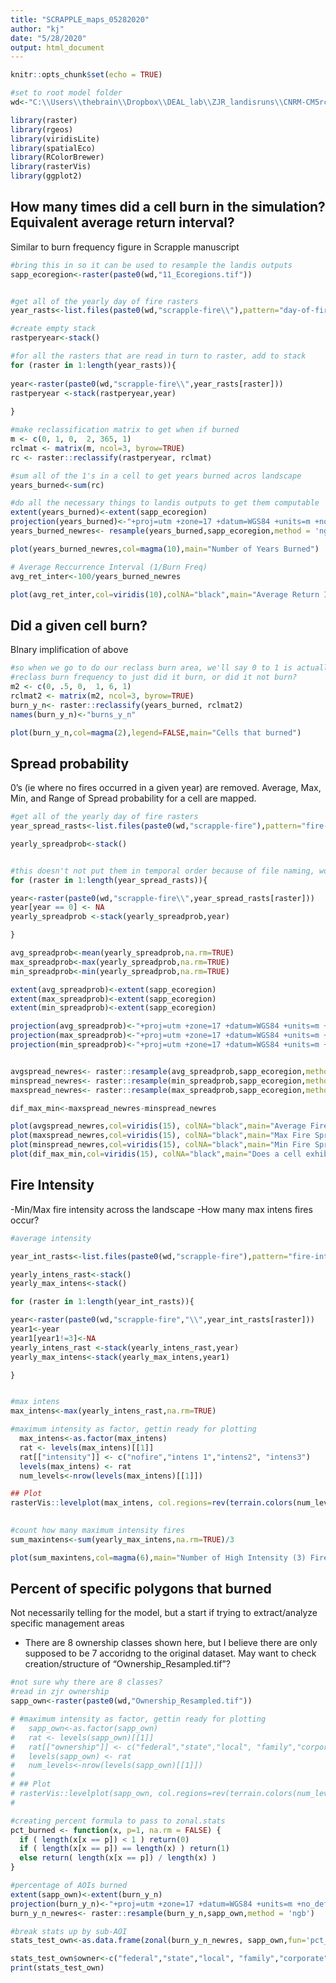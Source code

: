 ---
title: "SCRAPPLE_maps_05282020"
author: "kj"
date: "5/28/2020"
output: html_document
---

```{r setup, include=FALSE}
knitr::opts_chunk$set(echo = TRUE)

#set to root model folder
wd<-"C:\\Users\\thebrain\\Dropbox\\DEAL_lab\\ZJR_landisruns\\CNRM-CM5rcp85\\CNRM-CM5rcp85\\"

library(raster)
library(rgeos)
library(viridisLite)
library(spatialEco)
library(RColorBrewer)
library(rasterVis)
library(ggplot2)

```

## How many times did a cell burn in the simulation? Equivalent average return interval?

Similar to burn frequency figure in Scrapple manuscript

```{r}

#bring this in so it can be used to resample the landis outputs
sapp_ecoregion<-raster(paste0(wd,"11_Ecoregions.tif"))


#get all of the yearly day of fire rasters
year_rasts<-list.files(paste0(wd,"scrapple-fire\\"),pattern="day-of-fire")

#create empty stack
rastperyear<-stack()

#for all the rasters that are read in turn to raster, add to stack
for (raster in 1:length(year_rasts)){
  
year<-raster(paste0(wd,"scrapple-fire\\",year_rasts[raster]))
rastperyear <-stack(rastperyear,year)
  
}

#make reclassification matrix to get when if burned
m <- c(0, 1, 0,  2, 365, 1)
rclmat <- matrix(m, ncol=3, byrow=TRUE)
rc <- raster::reclassify(rastperyear, rclmat)

#sum all of the 1's in a cell to get years burned acros landscape
years_burned<-sum(rc)

#do all the necessary things to landis outputs to get them computable
extent(years_burned)<-extent(sapp_ecoregion)
projection(years_burned)<-"+proj=utm +zone=17 +datum=WGS84 +units=m +no_defs +ellps=WGS84 +towgs84=0,0,0" 
years_burned_newres<- resample(years_burned,sapp_ecoregion,method = 'ngb')

plot(years_burned_newres,col=magma(10),main="Number of Years Burned")

# Average Reccurrence Interval (1/Burn Freq)
avg_ret_inter<-100/years_burned_newres

plot(avg_ret_inter,col=viridis(10),colNA="black",main="Average Return Interval")
```


## Did a given cell burn? 

BInary implification of above

```{r}
#so when we go to do our reclass burn area, we'll say 0 to 1 is actually  0
#reclass burn frequency to just did it burn, or did it not burn? 
m2 <- c(0, .5, 0,  1, 6, 1)
rclmat2 <- matrix(m2, ncol=3, byrow=TRUE)
burn_y_n<- raster::reclassify(years_burned, rclmat2)
names(burn_y_n)<-"burns_y_n"

plot(burn_y_n,col=magma(2),legend=FALSE,main="Cells that burned")
```


## Spread probability 

0's (ie where no fires occurred in a given year) are removed. Average, Max, Min, and Range of Spread probability for a cell are mapped. 

```{r}

#get all of the yearly day of fire rasters
year_spread_rasts<-list.files(paste0(wd,"scrapple-fire"),pattern="fire-spread-probability")

yearly_spreadprob<-stack()


#this doesn't not put them in temporal order because of file naming, would need to correct if shooting for time series plots
for (raster in 1:length(year_spread_rasts)){

year<-raster(paste0(wd,"scrapple-fire\\",year_spread_rasts[raster]))
year[year == 0] <- NA
yearly_spreadprob <-stack(yearly_spreadprob,year)

}

avg_spreadprob<-mean(yearly_spreadprob,na.rm=TRUE)
max_spreadprob<-max(yearly_spreadprob,na.rm=TRUE)
min_spreadprob<-min(yearly_spreadprob,na.rm=TRUE)

extent(avg_spreadprob)<-extent(sapp_ecoregion)
extent(max_spreadprob)<-extent(sapp_ecoregion)
extent(min_spreadprob)<-extent(sapp_ecoregion)

projection(avg_spreadprob)<-"+proj=utm +zone=17 +datum=WGS84 +units=m +no_defs +ellps=WGS84 +towgs84=0,0,0"
projection(max_spreadprob)<-"+proj=utm +zone=17 +datum=WGS84 +units=m +no_defs +ellps=WGS84 +towgs84=0,0,0"
projection(min_spreadprob)<-"+proj=utm +zone=17 +datum=WGS84 +units=m +no_defs +ellps=WGS84 +towgs84=0,0,0"


avgspread_newres<- raster::resample(avg_spreadprob,sapp_ecoregion,method = 'ngb')
minspread_newres<- raster::resample(min_spreadprob,sapp_ecoregion,method = 'ngb')
maxspread_newres<- raster::resample(max_spreadprob,sapp_ecoregion,method = 'ngb')

dif_max_min<-maxspread_newres-minspread_newres

plot(avgspread_newres,col=viridis(15), colNA="black",main="Average Fire Spread Probability")
plot(maxspread_newres,col=viridis(15), colNA="black",main="Max Fire Spread Probability")
plot(minspread_newres,col=viridis(15), colNA="black",main="Min Fire Spread Probability")
plot(dif_max_min,col=viridis(15), colNA="black",main="Does a cell exhibit the same spread probability throughout the simulation (maximum-minimum)?")

```

## Fire Intensity 

-Min/Max fire intensity across the landscape
-How many max intens fires occur? 

```{r}
#average intensity

year_int_rasts<-list.files(paste0(wd,"scrapple-fire"),pattern="fire-intensity")

yearly_intens_rast<-stack()
yearly_max_intens<-stack()

for (raster in 1:length(year_int_rasts)){

year<-raster(paste0(wd,"scrapple-fire","\\",year_int_rasts[raster]))
year1<-year
year1[year1!=3]<-NA
yearly_intens_rast <-stack(yearly_intens_rast,year)
yearly_max_intens<-stack(yearly_max_intens,year1)

}


#max intens
max_intens<-max(yearly_intens_rast,na.rm=TRUE)

#maximum intensity as factor, gettin ready for plotting
  max_intens<-as.factor(max_intens)
  rat <- levels(max_intens)[[1]]
  rat[["intensity"]] <- c("nofire","intens 1","intens2", "intens3")
  levels(max_intens) <- rat
  num_levels<-nrow(levels(max_intens)[[1]])

## Plot
rasterVis::levelplot(max_intens, col.regions=rev(terrain.colors(num_levels)), xlab="", ylab="",main="Maximum Intensity Observed")
  

#count how many maximum intensity fires
sum_maxintens<-sum(yearly_max_intens,na.rm=TRUE)/3

plot(sum_maxintens,col=magma(6),main="Number of High Intensity (3) Fires")

```


## Percent of specific polygons that burned

Not necessarily telling for the model, but a start if trying to extract/analyze specific management areas

- There are 8 ownership classes shown here, but I believe there are only supposed to be 7 accoridng to the original dataset. May want to check creation/structure of "Ownership_Resampled.tif"?

```{r}

#not sure why there are 8 classes?
#read in zjr ownership
sapp_own<-raster(paste0(wd,"Ownership_Resampled.tif"))

# #maximum intensity as factor, gettin ready for plotting
#   sapp_own<-as.factor(sapp_own)
#   rat <- levels(sapp_own)[[1]]
#   rat[["ownership"]] <- c("federal","state","local", "family","corporate","other-private","tribal","unknown?")
#   levels(sapp_own) <- rat
#   num_levels<-nrow(levels(sapp_own)[[1]])
# 
# ## Plot
# rasterVis::levelplot(sapp_own, col.regions=rev(terrain.colors(num_levels)), xlab="", ylab="",main="Ownership Type")
#      

#creating percent formula to pass to zonal.stats
pct_burned <- function(x, p=1, na.rm = FALSE) {
  if ( length(x[x == p]) < 1 ) return(0)
  if ( length(x[x == p]) == length(x) ) return(1)
  else return( length(x[x == p]) / length(x) )
}

#percentage of AOIs burned
extent(sapp_own)<-extent(burn_y_n)
projection(burn_y_n)<-"+proj=utm +zone=17 +datum=WGS84 +units=m +no_defs +ellps=WGS84 +towgs84=0,0,0" 
burn_y_n_newres<- raster::resample(burn_y_n,sapp_own,method = 'ngb')

#break stats up by sub-AOI
stats_test_own<-as.data.frame(zonal(burn_y_n_newres, sapp_own,fun='pct_burned', digits=0, na.rm=TRUE))

stats_test_own$owner<-c("federal","state","local", "family","corporate","other-private","tribal","unknown?")
print(stats_test_own)

```
